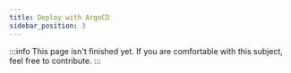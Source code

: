 ```yaml
---
title: Deploy with ArgoCD
sidebar_position: 3
---
```


:::info
This page isn't finished yet. If you are comfortable with this subject, feel free to contribute.
:::